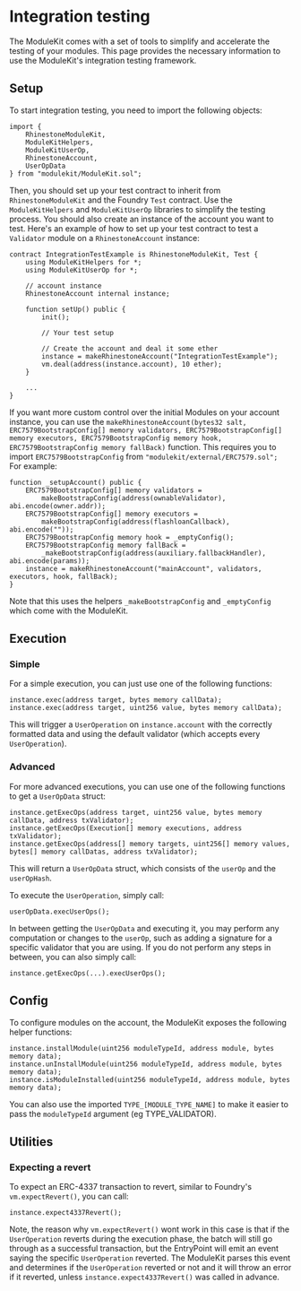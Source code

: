 # Integration testing

The ModuleKit comes with a set of tools to simplify and accelerate the testing of your modules. This page provides the necessary information to use the ModuleKit's integration testing framework.

## Setup

To start integration testing, you need to import the following objects:

```solidity
import {
    RhinestoneModuleKit,
    ModuleKitHelpers,
    ModuleKitUserOp,
    RhinestoneAccount,
    UserOpData
} from "modulekit/ModuleKit.sol";
```

Then, you should set up your test contract to inherit from `RhinestoneModuleKit` and the Foundry `Test` contract. Use the `ModuleKitHelpers` and `ModuleKitUserOp` libraries to simplify the testing process. You should also create an instance of the account you want to test. Here's an example of how to set up your test contract to test a `Validator` module on a `RhinestoneAccount` instance:

```solidity
contract IntegrationTestExample is RhinestoneModuleKit, Test {
    using ModuleKitHelpers for *;
    using ModuleKitUserOp for *;

    // account instance
    RhinestoneAccount internal instance;

    function setUp() public {
        init();

        // Your test setup

        // Create the account and deal it some ether
        instance = makeRhinestoneAccount("IntegrationTestExample");
        vm.deal(address(instance.account), 10 ether);
    }

    ...
}
```

If you want more custom control over the initial Modules on your account instance, you can use the `makeRhinestoneAccount(bytes32 salt, ERC7579BootstrapConfig[] memory validators, ERC7579BootstrapConfig[] memory executors, ERC7579BootstrapConfig memory hook, ERC7579BootstrapConfig memory fallBack)` function. This requires you to import `ERC7579BootstrapConfig` from `"modulekit/external/ERC7579.sol";` For example:

```solidity
function _setupAccount() public {
    ERC7579BootstrapConfig[] memory validators =
        makeBootstrapConfig(address(ownableValidator), abi.encode(owner.addr));
    ERC7579BootstrapConfig[] memory executors =
        makeBootstrapConfig(address(flashloanCallback), abi.encode(""));
    ERC7579BootstrapConfig memory hook = _emptyConfig();
    ERC7579BootstrapConfig memory fallBack =
        _makeBootstrapConfig(address(auxiliary.fallbackHandler), abi.encode(params));
    instance = makeRhinestoneAccount("mainAccount", validators, executors, hook, fallBack);
}
```

Note that this uses the helpers `_makeBootstrapConfig` and `_emptyConfig` which come with the ModuleKit.

## Execution

### Simple

For a simple execution, you can just use one of the following functions:

```solidity
instance.exec(address target, bytes memory callData);
instance.exec(address target, uint256 value, bytes memory callData);
```

This will trigger a `UserOperation` on `instance.account` with the correctly formatted data and using the default validator (which accepts every `UserOperation`).

### Advanced

For more advanced executions, you can use one of the following functions to get a `UserOpData` struct:

```solidity
instance.getExecOps(address target, uint256 value, bytes memory callData, address txValidator);
instance.getExecOps(Execution[] memory executions, address txValidator);
instance.getExecOps(address[] memory targets, uint256[] memory values, bytes[] memory callDatas, address txValidator);
```

This will return a `UserOpData` struct, which consists of the `userOp` and the `userOpHash`.

To execute the `UserOperation`, simply call:

```solidity
userOpData.execUserOps();
```

In between getting the `UserOpData` and executing it, you may perform any computation or changes to the `userOp`, such as adding a signature for a specific validator that you are using. If you do not perform any steps in between, you can also simply call:

```solidity
instance.getExecOps(...).execUserOps();
```

## Config

To configure modules on the account, the ModuleKit exposes the following helper functions:

```solidity
instance.installModule(uint256 moduleTypeId, address module, bytes memory data);
instance.unInstallModule(uint256 moduleTypeId, address module, bytes memory data);
instance.isModuleInstalled(uint256 moduleTypeId, address module, bytes memory data);
```

You can also use the imported `TYPE_[MODULE_TYPE_NAME]` to make it easier to pass the `moduleTypeId` argument (eg TYPE_VALIDATOR).

## Utilities

### Expecting a revert

To expect an ERC-4337 transaction to revert, similar to Foundry's `vm.expectRevert()`, you can call:

```solidity
instance.expect4337Revert();
```

Note, the reason why `vm.expectRevert()` wont work in this case is that if the `UserOperation` reverts during the execution phase, the batch will still go through as a successful transaction, but the EntryPoint will emit an event saying the specific `UserOperation` reverted. The ModuleKit parses this event and determines if the `UserOperation` reverted or not and it will throw an error if it reverted, unless `instance.expect4337Revert()` was called in advance.
